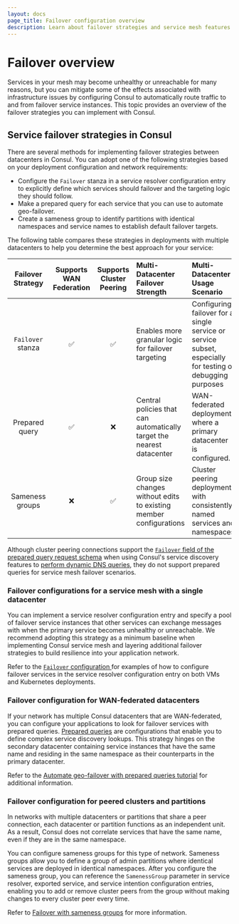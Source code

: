 ```yaml
---
layout: docs
page_title: Failover configuration overview
description: Learn about failover strategies and service mesh features you can implement to route traffic if services become unhealthy or unreachable, including sameness groups, prepared queries, and service resolvers.
---
```


# Failover overview

Services in your mesh may become unhealthy or unreachable for many reasons, but you can mitigate some of the effects associated with infrastructure issues by configuring Consul to automatically route traffic to and from failover service instances. This topic provides an overview of the failover strategies you can implement with Consul.

## Service failover strategies in Consul

There are several methods for implementing failover strategies between datacenters in Consul. You can adopt one of the following strategies based on your deployment configuration and network requirements:

- Configure the `Failover` stanza in a service resolver configuration entry to explicitly define which services should failover and the targeting logic they should follow.
- Make a prepared query for each service that you can use to automate geo-failover.
- Create a sameness group to identify partitions with identical namespaces and service names to establish default failover targets.

The following table compares these strategies in deployments with multiple datacenters to help you determine the best approach for your service:

| Failover Strategy | Supports WAN Federation | Supports Cluster Peering | Multi-Datacenter Failover Strength | Multi-Datacenter Usage Scenario |
| :---------------: | :---------------------: | :----------------------: | :--------------------------------- | :------------------------------ |
| `Failover` stanza | &#9989;                 | &#9989;                  | Enables more granular logic for failover targeting | Configuring failover for a single service or service subset, especially for testing or debugging purposes |
| Prepared query    | &#9989;                 |   &#10060;               | Central policies that can automatically target the nearest datacenter | WAN-federated deployments where a primary datacenter is configured. |
| Sameness groups   | &#10060;                | &#9989;                  | Group size changes without edits to existing member configurations | Cluster peering deployments with consistently named services and namespaces |

Although cluster peering connections support the [`Failover` field of the prepared query request schema](/consul/api-docs/query#failover) when using Consul's service discovery features to [perform dynamic DNS queries](/consul/docs/services/discovery/dns-dynamic-lookups), they do not support prepared queries for service mesh failover scenarios.

### Failover configurations for a service mesh with a single datacenter

You can implement a service resolver configuration entry and specify a pool of failover service instances that other services can exchange messages with when the primary service becomes unhealthy or unreachable. We recommend adopting this strategy as a minimum baseline when implementing Consul service mesh and layering additional failover strategies to build resilience into your application network. 

Refer to the [`Failover` configuration ](/consul/docs/connect/config-entries/service-resolver#failover) for examples of how to configure failover services in the service resolver configuration entry on both VMs and Kubernetes deployments.

### Failover configuration for WAN-federated datacenters

If your network has multiple Consul datacenters that are WAN-federated, you can configure your applications to look for failover services with prepared queries. [Prepared queries](/consul/api-docs/) are configurations that enable you to define complex service discovery lookups. This strategy hinges on the secondary datacenter containing service instances that have the same name and residing in the same namespace as their counterparts in the primary datacenter.

Refer to the [Automate geo-failover with prepared queries tutorial](/consul/tutorials/developer-discovery/automate-geo-failover) for additional information.

### Failover configuration for peered clusters and partitions

In networks with multiple datacenters or partitions that share a peer connection, each datacenter or partition functions as an independent unit. As a result, Consul does not correlate services that have the same name, even if they are in the same namespace.

You can configure sameness groups for this type of network. Sameness groups allow you to define a group of admin partitions where identical services are deployed in identical namespaces. After you configure the sameness group, you can reference the `SamenessGroup` parameter in service resolver, exported service, and service intention configuration entries, enabling you to add or remove cluster peers from the group without making changes to every cluster peer every time.

Refer to [Failover with sameness groups](/consul/docs/connect/failover/sameness) for more information.
